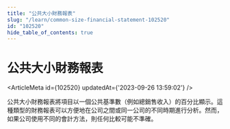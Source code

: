 ```yaml
---
title: "公共大小財務報表"
slug: "/learn/common-size-financial-statement-102520"
id: "102520"
hide_table_of_contents: true
---
```



# 公共大小財務報表

<ArticleMeta id={102520} updatedAt={'2023-09-26 13:59:02'} />
<div className='border-solid border-b border-t-0 my-4 border-[var(--ifm-color-gray-300)]' />

公共大小財務報表將項目以一個公共基準數（例如總銷售收入）的百分比顯示。這種類型的財務報表可以方便地在公司之間或同一公司的不同時期進行分析。然而，如果公司使用不同的會計方法，則任何比較可能不準確。
